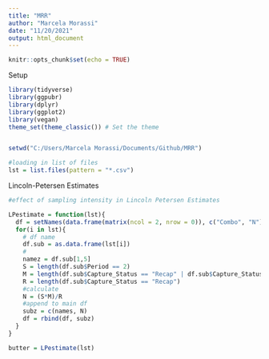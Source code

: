 ```yaml
---
title: "MRR"
author: "Marcela Morassi"
date: "11/20/2021"
output: html_document
---
```


```r
knitr::opts_chunk$set(echo = TRUE)
```

Setup

```r
library(tidyverse)
library(ggpubr)
library(dplyr)
library(ggplot2)
library(vegan)
theme_set(theme_classic()) # Set the theme


setwd("C:/Users/Marcela Morassi/Documents/Github/MRR")

#loading in list of files
lst = list.files(pattern = "*.csv")
```


Lincoln-Petersen Estimates
```r
#effect of sampling intensity in Lincoln Petersen Estimates

LPestimate = function(lst){
  df = setNames(data.frame(matrix(ncol = 2, nrow = 0)), c("Combo", "N"))
  for(i in lst){
    # df name
    df.sub = as.data.frame(lst[i])
    #
    namez = df.sub[1,5]
    S = length(df.sub$Period == 2)
    M = length(df.sub$Capture_Status == "Recap" | df.sub$Capture_Status == "Mark")
    R = length(df.sub$Capture_Status == "Recap")
    #calculate
    N = (S*M)/R
    #append to main df
    subz = c(names, N)
    df = rbind(df, subz)
  }
}

butter = LPestimate(lst)

```

